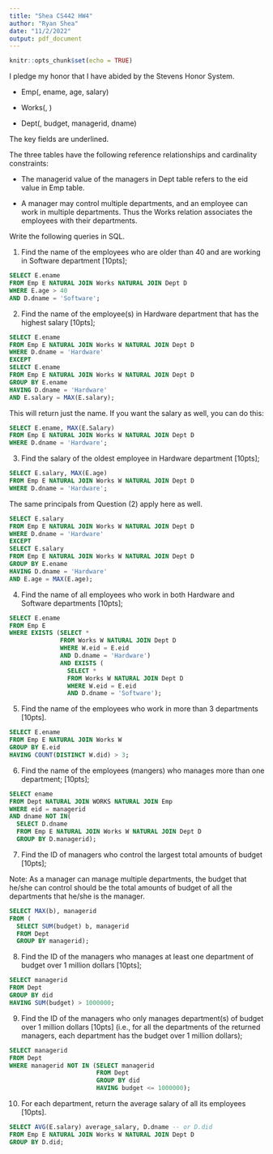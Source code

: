 ```yaml
---
title: "Shea CS442 HW4"
author: "Ryan Shea"
date: "11/2/2022"
output: pdf_document
---
```


```r
knitr::opts_chunk$set(echo = TRUE)
```
I pledge my honor that I have abided by the Stevens Honor System.

\newpage


 - Emp(\underline{eid}, ename, age, salary)

 - Works(\underline{eid}, \underline{did})

 - Dept(\underline{did}, budget, managerid, dname)


The key fields are underlined. 

The three tables have the following reference relationships and cardinality constraints:

 - The managerid value of the managers in Dept table refers to the eid value in Emp table. 

 - A manager may control multiple departments, and an employee can work in multiple departments. Thus the Works relation associates the employees with their departments. 



Write the following queries in SQL.



(1) Find the name of the employees who are older than 40 and are working in Software department [10pts]; 

```sql
SELECT E.ename
FROM Emp E NATURAL JOIN Works NATURAL JOIN Dept D
WHERE E.age > 40
AND D.dname = 'Software';
```

(2) Find the name of the employee(s) in Hardware department that has the highest salary [10pts]; 

```sql
SELECT E.ename
FROM Emp E NATURAL JOIN Works W NATURAL JOIN Dept D
WHERE D.dname = 'Hardware'
EXCEPT
SELECT E.ename
FROM Emp E NATURAL JOIN Works W NATURAL JOIN Dept D
GROUP BY E.ename
HAVING D.dname = 'Hardware'
AND E.salary = MAX(E.salary);
```

This will return just the name. If you want the salary as well, you can do this:

```sql
SELECT E.ename, MAX(E.Salary)
FROM Emp E NATURAL JOIN Works W NATURAL JOIN Dept D
WHERE D.dname = 'Hardware';
```


(3) Find the salary of the oldest employee in Hardware department [10pts]; 

```sql
SELECT E.salary, MAX(E.age)
FROM Emp E NATURAL JOIN Works W NATURAL JOIN Dept D
WHERE D.dname = 'Hardware';
```

The same principals from Question (2) apply here as well.

```sql
SELECT E.salary
FROM Emp E NATURAL JOIN Works W NATURAL JOIN Dept D
WHERE D.dname = 'Hardware'
EXCEPT
SELECT E.salary
FROM Emp E NATURAL JOIN Works W NATURAL JOIN Dept D
GROUP BY E.ename
HAVING D.dname = 'Hardware'
AND E.age = MAX(E.age);
```

(4) Find the name of all employees who work in both Hardware and Software departments [10pts]; 

```sql
SELECT E.ename
FROM Emp E
WHERE EXISTS (SELECT *
              FROM Works W NATURAL JOIN Dept D
              WHERE W.eid = E.eid
              AND D.dname = 'Hardware')
              AND EXISTS (
                SELECT *
                FROM Works W NATURAL JOIN Dept D
                WHERE W.eid = E.eid
                AND D.dname = 'Software');
```

(5) Find the name of the employees who work in more than 3 departments [10pts]. 

```sql
SELECT E.ename
FROM Emp E NATURAL JOIN Works W
GROUP BY E.eid
HAVING COUNT(DISTINCT W.did) > 3;
```

(6) Find the name of the employees (mangers)  who manages more than one department; [10pts]; 

```sql
SELECT ename
FROM Dept NATURAL JOIN WORKS NATURAL JOIN Emp
WHERE eid = managerid
AND dname NOT IN(
  SELECT D.dname
  FROM Emp E NATURAL JOIN Works W NATURAL JOIN Dept D
  GROUP BY D.managerid);
```


(7) Find the ID of managers who control the largest total amounts of budget [10pts];

Note: As a manager can manage multiple departments, the budget that he/she can control should be the total amounts of budget of all the departments that he/she is the manager. 

```sql
SELECT MAX(b), managerid
FROM (
  SELECT SUM(budget) b, managerid
  FROM Dept
  GROUP BY managerid);
```


(8) Find the ID of the managers who manages at least one department of budget over 1 million dollars [10pts]; 

```sql
SELECT managerid
FROM Dept
GROUP BY did
HAVING SUM(budget) > 1000000;
```

(9) Find the ID of the managers who only manages department(s)  of budget over 1 million dollars [10pts] (i.e., for all the departments of the returned managers, each department has the budget over 1 million dollars); 

```sql
SELECT managerid
FROM Dept
WHERE managerid NOT IN (SELECT managerid
						FROM Dept
						GROUP BY did
						HAVING budget <= 1000000);
```

(10) For each department, return the average salary of all its employees [10pts]. 

```sql
SELECT AVG(E.salary) average_salary, D.dname -- or D.did
FROM Emp E NATURAL JOIN Works W NATURAL JOIN Dept D
GROUP BY D.did;
```